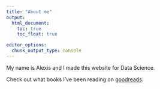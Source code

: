 ```yaml
---
title: "About me"
output: 
  html_document:
    toc: true
    toc_float: true

editor_options: 
  chunk_output_type: console
---
```


My name is Alexis and I made this website for Data Science.

Check out what books I've been reading on [goodreads](https://www.goodreads.com/user/show/90893623-lexi). 



